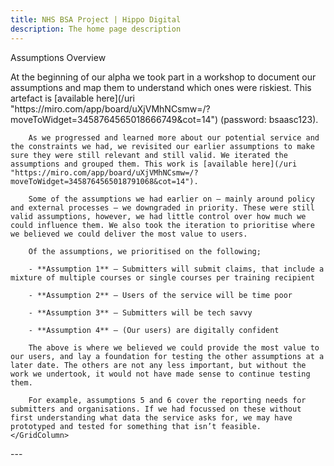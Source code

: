 ```yaml
---
title: NHS BSA Project | Hippo Digital
description: The home page description
---
```


<Heading caption='Challenging our riskiest assumptions' tag='h1'>Assumptions Overview</Heading>

<GridRow>
    <GridColumn width={'2/3'}>
        At the beginning of our alpha we took part in a workshop to document our assumptions and map them to understand which ones were riskiest. This artefact is [available here](/uri "https://miro.com/app/board/uXjVMhNCsmw=/?moveToWidget=3458764565018666749&cot=14") (password: bsaasc123).

        As we progressed and learned more about our potential service and the constraints we had, we revisited our earlier assumptions to make sure they were still relevant and still valid. We iterated the assumptions and grouped them. This work is [available here](/uri "https://miro.com/app/board/uXjVMhNCsmw=/?moveToWidget=3458764565018791068&cot=14"). 

        Some of the assumptions we had earlier on — mainly around policy and external processes — we downgraded in priority. These were still valid assumptions, however, we had little control over how much we could influence them. We also took the iteration to prioritise where we believed we could deliver the most value to users.

        Of the assumptions, we prioritised on the following;

        - **Assumption 1** — Submitters will submit claims, that include a mixture of multiple courses or single courses per training recipient

        - **Assumption 2** — Users of the service will be time poor

        - **Assumption 3** — Submitters will be tech savvy

        - **Assumption 4** — (Our users) are digitally confident

        The above is where we believed we could provide the most value to our users, and lay a foundation for testing the other assumptions at a later date. The others are not any less important, but without the work we undertook, it would not have made sense to continue testing them.

        For example, assumptions 5 and 6 cover the reporting needs for submitters and organisations. If we had focussed on these without first understanding what data the service asks for, we may have prototyped and tested for something that isn’t feasible.
    </GridColumn>
</GridRow>

<GridRow>
    <GridColumn width={'full'}>
        ---
    </GridColumn>
</GridRow>
<GridRow>
    <GridColumn width={'1/2'}>
        <LinkBlock style="prev" url="/approach/design" title="Our approach" text="Design overview"  />
    </GridColumn>
    <GridColumn width={'1/2'}>
        <LinkBlock style="next" url="/assumptions/assumption-2" title="Challenging our riskiest assumptions" text="Submitters will submit claims, that include a mixture of multiple courses or single courses per training recipient."/>
    </GridColumn>
</GridRow>
